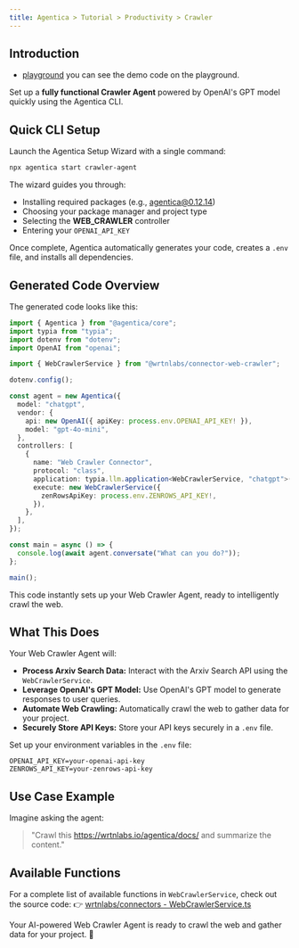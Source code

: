 ```yaml
---
title: Agentica > Tutorial > Productivity > Crawler
---
```


## Introduction

- [playground](https://stackblitz.com/github/wrtnlabs/agentica-tutorial-crawler) you can see the demo code on the playground.

Set up a **fully functional Crawler Agent** powered by OpenAI's GPT model quickly using the Agentica CLI.

## Quick CLI Setup

Launch the Agentica Setup Wizard with a single command:

```bash
npx agentica start crawler-agent
```

The wizard guides you through:

- Installing required packages (e.g., agentica@0.12.14)
- Choosing your package manager and project type
- Selecting the **WEB_CRAWLER** controller
- Entering your `OPENAI_API_KEY`

Once complete, Agentica automatically generates your code, creates a `.env` file, and installs all dependencies.

## Generated Code Overview

The generated code looks like this:

```typescript
import { Agentica } from "@agentica/core";
import typia from "typia";
import dotenv from "dotenv";
import OpenAI from "openai";

import { WebCrawlerService } from "@wrtnlabs/connector-web-crawler";

dotenv.config();

const agent = new Agentica({
  model: "chatgpt",
  vendor: {
    api: new OpenAI({ apiKey: process.env.OPENAI_API_KEY! }),
    model: "gpt-4o-mini",
  },
  controllers: [
    {
      name: "Web Crawler Connector",
      protocol: "class",
      application: typia.llm.application<WebCrawlerService, "chatgpt">(),
      execute: new WebCrawlerService({
        zenRowsApiKey: process.env.ZENROWS_API_KEY!,
      }),
    },
  ],
});

const main = async () => {
  console.log(await agent.conversate("What can you do?"));
};

main();
```

This code instantly sets up your Web Crawler Agent, ready to intelligently crawl the web.

## What This Does

Your Web Crawler Agent will:

- **Process Arxiv Search Data:** Interact with the Arxiv Search API using the `WebCrawlerService`.
- **Leverage OpenAI's GPT Model:** Use OpenAI's GPT model to generate responses to user queries.
- **Automate Web Crawling:** Automatically crawl the web to gather data for your project.
- **Securely Store API Keys:** Store your API keys securely in a `.env` file.

Set up your environment variables in the `.env` file:

```env
OPENAI_API_KEY=your-openai-api-key
ZENROWS_API_KEY=your-zenrows-api-key
```

## Use Case Example

Imagine asking the agent:

> "Crawl this https://wrtnlabs.io/agentica/docs/ and summarize the content."

## Available Functions

For a complete list of available functions in `WebCrawlerService`, check out the source code:
👉 [wrtnlabs/connectors - WebCrawlerService.ts](https://github.com/wrtnlabs/connectors/blob/main/packages/arxiv_search/src/web_crawler/WebCrawlerService.ts)

Your AI-powered Web Crawler Agent is ready to crawl the web and gather data for your project. 🚀
